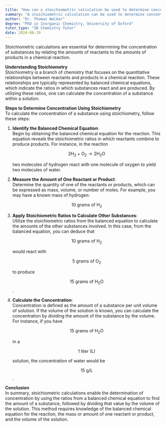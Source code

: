 ```yaml
---
title: "How can a stoichiometric calculation be used to determine concentration?"
summary: "A stoichiometric calculation can be used to determine concentration by relating the amount of reactants to the amount of products in a chemical reaction."
author: "Dr. Thomas Walker"
degree: "PhD in Inorganic Chemistry, University of Oxford"
tutor_type: "IB Chemistry Tutor"
date: 2024-06-19
---
```


Stoichiometric calculations are essential for determining the concentration of substances by relating the amounts of reactants to the amounts of products in a chemical reaction.

**Understanding Stoichiometry**  
Stoichiometry is a branch of chemistry that focuses on the quantitative relationships between reactants and products in a chemical reaction. These relationships are typically represented by balanced chemical equations, which indicate the ratios in which substances react and are produced. By utilizing these ratios, one can calculate the concentration of a substance within a solution.

**Steps to Determine Concentration Using Stoichiometry**  
To calculate the concentration of a substance using stoichiometry, follow these steps:

1. **Identify the Balanced Chemical Equation**:  
   Begin by obtaining the balanced chemical equation for the reaction. This equation reveals the stoichiometric ratios in which reactants combine to produce products. For instance, in the reaction 

   $$ 
   2 \text{H}_2 + \text{O}_2 \rightarrow 2 \text{H}_2\text{O} 
   $$ 

   two molecules of hydrogen react with one molecule of oxygen to yield two molecules of water.

2. **Measure the Amount of One Reactant or Product**:  
   Determine the quantity of one of the reactants or products, which can be expressed as mass, volume, or number of moles. For example, you may have a known mass of hydrogen: 

   $$ 
   10 \text{ grams of } \text{H}_2 
   $$

3. **Apply Stoichiometric Ratios to Calculate Other Substances**:  
   Utilize the stoichiometric ratios from the balanced equation to calculate the amounts of the other substances involved. In this case, from the balanced equation, you can deduce that 

   $$ 
   10 \text{ grams of } \text{H}_2 
   $$ 

   would react with 

   $$ 
   5 \text{ grams of } \text{O}_2 
   $$ 

   to produce 

   $$ 
   15 \text{ grams of } \text{H}_2\text{O} 
   $$.

4. **Calculate the Concentration**:  
   Concentration is defined as the amount of a substance per unit volume of solution. If the volume of the solution is known, you can calculate the concentration by dividing the amount of the substance by the volume. For instance, if you have 

   $$ 
   15 \text{ grams of } \text{H}_2\text{O} 
   $$ 

   in a 

   $$ 
   1 \text{ liter (L)} 
   $$ 

   solution, the concentration of water would be 

   $$ 
   15 \text{ g/L} 
   $$.

**Conclusion**  
In summary, stoichiometric calculations enable the determination of concentration by using the ratios from a balanced chemical equation to find the amount of a substance, followed by dividing that value by the volume of the solution. This method requires knowledge of the balanced chemical equation for the reaction, the mass or amount of one reactant or product, and the volume of the solution.
    